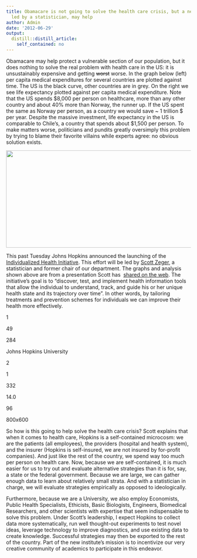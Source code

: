 ```yaml
---
title: Obamacare is not going to solve the health care crisis, but a new initiative,
  led by a statistician, may help
author: Admin
date: '2012-06-29'
output:
  distill::distill_article:
    self_contained: no
---
```


Obamacare may help protect a vulnerable section of our population, but it does nothing to solve the real problem with health care in the US: it is unsustainably expensive and getting <strike>worst</strike> worse. In the graph below (left) per capita medical expenditures for several countries are plotted against time. The US is the black curve, other countries are in grey. On the right we see life expectancy plotted against per capita medical expenditure. Note that the US spends $8,000 per person on healthcare, more than any other country and about 40% more than Norway, the runner up. If the US spent the same as Norway per person, as a country we would save ~ 1 trillion $ per year. Despite the massive investment, life expectancy in the US is comparable to Chile&#8217;s, a country that spends about $1,500 per person. To make matters worse, politicians and pundits greatly oversimply this problem by trying to blame their favorite villains while experts agree: no obvious solution exists.

<img height="265" src="http://rafalab.jhsph.edu/simplystats/healthcare.jpg" width="511" />

This past Tuesday Johns Hopkins announced the launching of the <a href="http://web.jhu.edu/administration/provost/initiatives/ihi/" target="_blank">Individualized Health Initiative</a>. This effort will be led by <a href="http://scholar.google.es/citations?user=mSO6jtEAAAAJ&hl=es" target="_blank">Scott Zeger</a>, a statistician and former chair of our department. The graphs and analysis shown above are from a presentation Scott has  <a href="http://web.jhu.edu/administration/provost/initiatives/ihi/inHealth.Overview.SLZ.June%201.2012.pdf" target="_blank">shared on the web</a>. The initiative&#8217;s goal is <span>to &#8220;discover, test, and implement health information tools that allow the individual to understand, track, and guide his or her unique health state and its trajectory over time&#8221;. In other words, by tailoring treatments and prevention schemes for individuals we can improve their health more effectively.</span>

<!--[if gte mso 9]>-->


    

    
1
    
49
    
284
    
Johns Hopkins University
    
2
    
1
    
332
    
14.0

96
    
800x600

So how is this going to help solve the health care crisis? Scott explains that when it comes to health care, Hopkins is a self-contained microcosm: we are the patients (all employees), the providers (hospital and health system), and the insurer (Hopkins is self-insured, we are not insured by for-profit companies). And just like the rest of the country, we spend way too much per person on health care. Now, because we are self-contained, it is much easier for us to try out and evaluate alternative strategies than it is for, say, a state or the federal government. Because we are large, we can gather enough data to learn about relatively small strata. And with a statistician in charge, we will evaluate strategies empirically as opposed to ideologically.  

Furthermore, because we are a University, we also employ Economists, Public Health Specialists, Ethicists, Basic Biologists, Engineers, Biomedical Researchers, and other scientists with expertise that seem indispensable to solve this problem. Under Scott&#8217;s leadership, I expect Hopkins to collect data more systematically, run well thought-out experiments to test novel ideas, leverage technology to improve diagnostics, and use existing data to create knowledge. Successful strategies may then be exported to the rest of the country. Part of the new institute&#8217;s mission is to incentivize our very creative community of academics to participate in this endeavor. 
